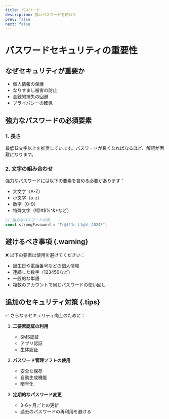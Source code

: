 ```yaml
---
title: パスワード
description: 強いパスワードを使おう
prev: false
next: false
---
```


# パスワードセキュリティの重要性

## なぜセキュリティが重要か

- 個人情報の保護
- なりすまし被害の防止
- 金銭的損失の回避
- プライバシーの確保

## 強力なパスワードの必須要素

### 1. 長さ

最低12文字以上を推奨しています。パスワードが長くなればなるほど、解読が困難になります。

### 2. 文字の組み合わせ

強力なパスワードには以下の要素を含める必要があります：

- 大文字（A-Z）
- 小文字（a-z）
- 数字（0-9）
- 特殊文字（!@#$%^&\*など）

```js
// 強力なパスワードの例
const strongPassword = "Tr@ff1c_L1ght_2024!";
```

## 避けるべき事項 {.warning}

❌ 以下の要素は使用を避けてください：

- 誕生日や電話番号などの個人情報
- 連続した数字（123456など）
- 一般的な単語
- 複数のアカウントで同じパスワードの使い回し

## 追加のセキュリティ対策 {.tips}

✅ さらなるセキュリティ向上のために：

1. **二要素認証の利用**

   - SMS認証
   - アプリ認証
   - 生体認証

2. **パスワード管理ソフトの使用**

   - 安全な保存
   - 自動生成機能
   - 暗号化

3. **定期的なパスワード変更**
   - 3-6ヶ月ごとの更新
   - 過去のパスワードの再利用を避ける
